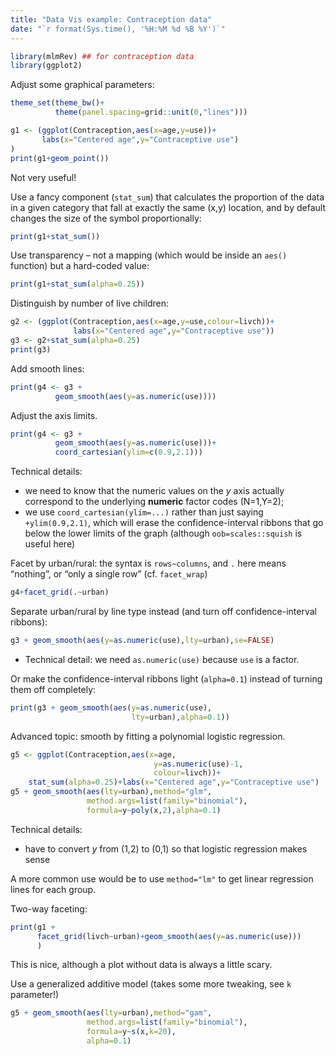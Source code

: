 ```yaml
---
title: "Data Vis example: Contraception data"
date: "`r format(Sys.time(), '%H:%M %d %B %Y')`"
---
```



```r
library(mlmRev) ## for contraception data
library(ggplot2)
```

Adjust some graphical parameters:
```r
theme_set(theme_bw()+
          theme(panel.spacing=grid::unit(0,"lines")))
```

```r
g1 <- (ggplot(Contraception,aes(x=age,y=use))+
       labs(x="Centered age",y="Contraceptive use")
)
print(g1+geom_point())
```

Not very useful!

Use a fancy component (`stat_sum`) that calculates the proportion of the data in a given category that fall at exactly the same (x,y) location, and by default changes the size of the symbol proportionally:

```r
print(g1+stat_sum())
```

Use transparency -- not a mapping (which would be inside an `aes()` function) but a hard-coded value:

```r
print(g1+stat_sum(alpha=0.25))
```

Distinguish by number of live children:
```r
g2 <- (ggplot(Contraception,aes(x=age,y=use,colour=livch))+
              labs(x="Centered age",y="Contraceptive use"))
g3 <- g2+stat_sum(alpha=0.25)
print(g3)
```

Add smooth lines: 
```r
print(g4 <- g3 +
          geom_smooth(aes(y=as.numeric(use))))
```

Adjust the axis limits. 
```r
print(g4 <- g3 +
          geom_smooth(aes(y=as.numeric(use)))+
          coord_cartesian(ylim=c(0.9,2.1)))
```

Technical details:

- we need to know that the numeric values on the $y$ axis actually correspond to the underlying **numeric** factor codes (N=1,Y=2);
- we use `coord_cartesian(ylim=...)` rather than just saying `+ylim(0.9,2.1)`, which will erase the confidence-interval ribbons that go below the lower limits of the graph (although `oob=scales::squish` is useful here)

Facet by urban/rural: the syntax is `rows~columns`, and `.` here means "nothing", or "only a single row" (cf. `facet_wrap`)

```r
g4+facet_grid(.~urban) 
```

Separate urban/rural by line type instead (and turn off confidence-interval ribbons): 
```r
g3 + geom_smooth(aes(y=as.numeric(use),lty=urban),se=FALSE)
```

- Technical detail: we need `as.numeric(use)` because `use` is a factor.

Or make the confidence-interval ribbons light (`alpha=0.1`) instead of turning them off completely:

```r
print(g3 + geom_smooth(aes(y=as.numeric(use),
                           lty=urban),alpha=0.1))
```

Advanced topic: smooth by fitting a polynomial logistic regression.
```r
g5 <- ggplot(Contraception,aes(x=age,
                                y=as.numeric(use)-1,
                                colour=livch))+
    stat_sum(alpha=0.25)+labs(x="Centered age",y="Contraceptive use")
g5 + geom_smooth(aes(lty=urban),method="glm",
                 method.args=list(family="binomial"),
                 formula=y~poly(x,2),alpha=0.1)
```

Technical details:

- have to convert $y$ from (1,2) to (0,1) so that logistic regression makes sense

A more common use would be to use `method="lm"` to get linear
regression lines for each group.

Two-way faceting: 
```r
print(g1 +
      facet_grid(livch~urban)+geom_smooth(aes(y=as.numeric(use)))
      )
```

This is nice, although a plot without data is always a little
scary.

Use a generalized additive model (takes some more tweaking, see `k` parameter!)
```r
g5 + geom_smooth(aes(lty=urban),method="gam",
                 method.args=list(family="binomial"),
                 formula=y~s(x,k=20),
                 alpha=0.1)
```

